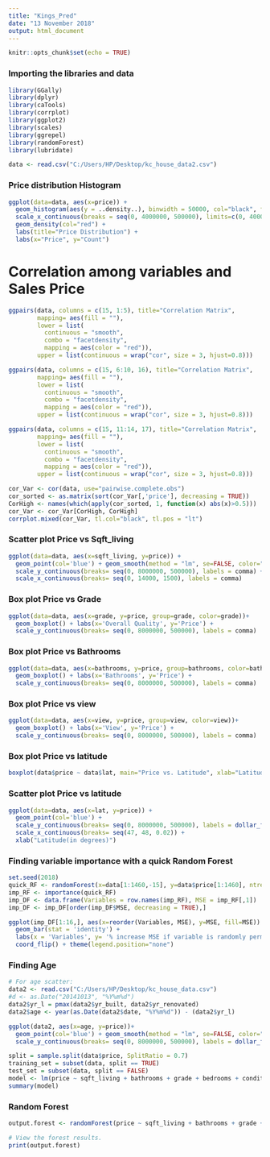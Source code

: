 ---
title: "Kings_Pred"
date: "13 November 2018"
output: html_document
---

```{r setup, include=FALSE}
knitr::opts_chunk$set(echo = TRUE)
```

### Importing the libraries and data
```{r}
library(GGally)
library(dplyr)
library(caTools)
library(corrplot)
library(ggplot2)
library(scales)
library(ggrepel)
library(randomForest)
library(lubridate)
```

```{r}
data <- read.csv("C:/Users/HP/Desktop/kc_house_data2.csv")
```

### Price distribution Histogram
```{r}
ggplot(data=data, aes(x=price)) +
  geom_histogram(aes(y = ..density..), binwidth = 50000, col="black", fill="blue", alpha=0.2) +
  scale_x_continuous(breaks = seq(0, 4000000, 500000), limits=c(0, 4000000), labels = dollar_format()) + 
  geom_density(col="red") +
  labs(title="Price Distribution") +
  labs(x="Price", y="Count")
```


# Correlation among variables and Sales Price
```{r}
ggpairs(data, columns = c(15, 1:5), title="Correlation Matrix",               
        mapping= aes(fill = ""),
        lower = list(
          continuous = "smooth",
          combo = "facetdensity",
          mapping = aes(color = "red")),
        upper = list(continuous = wrap("cor", size = 3, hjust=0.8)))

ggpairs(data, columns = c(15, 6:10, 16), title="Correlation Matrix",               
        mapping= aes(fill = ""),
        lower = list(
          continuous = "smooth",
          combo = "facetdensity",
          mapping = aes(color = "red")),
        upper = list(continuous = wrap("cor", size = 3, hjust=0.8)))

ggpairs(data, columns = c(15, 11:14, 17), title="Correlation Matrix",               
        mapping= aes(fill = ""),
        lower = list(
          continuous = "smooth",
          combo = "facetdensity",
          mapping = aes(color = "red")),
        upper = list(continuous = wrap("cor", size = 3, hjust=0.8)))

cor_Var <- cor(data, use="pairwise.complete.obs")
cor_sorted <- as.matrix(sort(cor_Var[,'price'], decreasing = TRUE))
CorHigh <- names(which(apply(cor_sorted, 1, function(x) abs(x)>0.5)))
cor_Var <- cor_Var[CorHigh, CorHigh]
corrplot.mixed(cor_Var, tl.col="black", tl.pos = "lt")
```

### Scatter plot Price vs Sqft_living
```{r}
ggplot(data=data, aes(x=sqft_living, y=price)) +
  geom_point(col='blue') + geom_smooth(method = "lm", se=FALSE, color="black") +
  scale_y_continuous(breaks= seq(0, 8000000, 500000), labels = comma) +
  scale_x_continuous(breaks= seq(0, 14000, 1500), labels = comma)

```

### Box plot Price vs Grade
```{r}
ggplot(data=data, aes(x=grade, y=price, group=grade, color=grade))+
  geom_boxplot() + labs(x='Overall Quality', y='Price') +
  scale_y_continuous(breaks= seq(0, 8000000, 500000), labels = comma)
```


### Box plot Price vs Bathrooms
```{r}
ggplot(data=data, aes(x=bathrooms, y=price, group=bathrooms, color=bathrooms))+
  geom_boxplot() + labs(x='Bathrooms', y='Price') +
  scale_y_continuous(breaks= seq(0, 8000000, 500000), labels = comma)
```

### Box plot Price vs view
```{r}
ggplot(data=data, aes(x=view, y=price, group=view, color=view))+
  geom_boxplot() + labs(x='View', y='Price') +
  scale_y_continuous(breaks= seq(0, 8000000, 500000), labels = comma)

```

### Box plot Price vs latitude
```{r}
boxplot(data$price ~ data$lat, main="Price vs. Latitude", xlab="Latitude", ylab="Price")
```

### Scatter plot Price vs latitude
```{r}
ggplot(data=data, aes(x=lat, y=price)) +
  geom_point(col='blue') +
  scale_y_continuous(breaks= seq(0, 8000000, 500000), labels = dollar_format()) +
  scale_x_continuous(breaks= seq(47, 48, 0.02)) +
  xlab("Latitude(in degrees)")

```

### Finding variable importance with a quick Random Forest
```{r}
set.seed(2018)
quick_RF <- randomForest(x=data[1:1460,-15], y=data$price[1:1460], ntree=100,importance=TRUE)
imp_RF <- importance(quick_RF)
imp_DF <- data.frame(Variables = row.names(imp_RF), MSE = imp_RF[,1])
imp_DF <- imp_DF[order(imp_DF$MSE, decreasing = TRUE),]

ggplot(imp_DF[1:16,], aes(x=reorder(Variables, MSE), y=MSE, fill=MSE)) + 
  geom_bar(stat = 'identity') + 
  labs(x = 'Variables', y= '% increase MSE if variable is randomly permuted') + 
  coord_flip() + theme(legend.position="none")
```

### Finding Age
```{r}
# For age scatter: 
data2 <- read.csv("C:/Users/HP/Desktop/kc_house_data.csv")
#d <- as.Date("20141013", "%Y%m%d")
data2$yr_l = pmax(data2$yr_built, data2$yr_renovated)
data2$age <- year(as.Date(data2$date, "%Y%m%d")) - (data2$yr_l)

ggplot(data2, aes(x=age, y=price))+
  geom_point(col='blue') + geom_smooth(method = "lm", se=FALSE, color="black", aes(group=1)) +
  scale_y_continuous(breaks= seq(0, 8000000, 500000), labels = dollar_format())

```

```{r}
split = sample.split(data$price, SplitRatio = 0.7)
training_set = subset(data, split == TRUE)
test_set = subset(data, split == FALSE)
model <- lm(price ~ sqft_living + bathrooms + grade + bedrooms + condition + floors + lat + new_year + view + waterfront, data=training_set)
summary(model)
```

### Random Forest
```{r}
output.forest <- randomForest(price ~ sqft_living + bathrooms + grade + bedrooms + condition + floors + lat + new_year + view + waterfront, data=training_set)

# View the forest results.
print(output.forest) 

```

